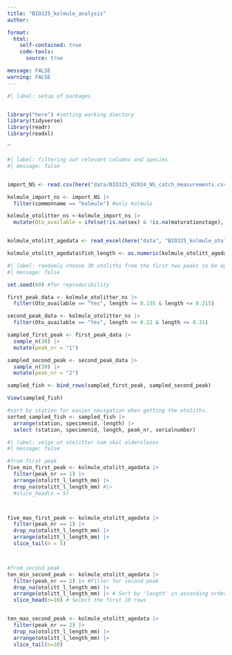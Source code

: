 ```yaml
---
title: "BIO325_kolmule_analysis"
author:

format: 
  html:
    self-contained: true
    code-tools: 
      source: true

message: FALSE
warning: FALSE
---
```


```r
#| label: setup of packages


library("here") #setting working diectory
library(tidyverse)
library(readr)
library(readxl)
```
``


```r
#| label: filtering out relevant columns and species
#| message: false


import_NS <- read.csv(here("data/BIO325_H2024_NS_catch_measurements.csv")) #import of all data

kolmule_import_ns <- import_NS |> 
  filter(commonname == "kolmule") #only kolmule

kolmule_otolitter_ns <-kolmule_import_ns |> 
  mutate(Oto_available = ifelse(!is.na(sex) & !is.na(maturationstage), "Yes", "No")) #this dataframe will show the number of fish with otoliths, due to us only collecting otoliths & sexing the first 30


kolmule_otolitt_agedata <- read_excel(here("data", "BIO325_kolmule_otolitt_data.xlsx"), sheet = "first_agereading") #import of the age-readings

kolmule_otolitt_agedata$fish_length <- as.numeric(kolmule_otolitt_agedata$fish_length) #setting them as numbers

```


```r
#| label: randomly choose 30 otoliths from the first two peaks to be age read
#| message: false

set.seed(60) #for reproducibility

first_peak_data <- kolmule_otolitter_ns |> 
  filter(Oto_available == "Yes", length >= 0.155 & length <= 0.215)

second_peak_data <- kolmule_otolitter_ns |> 
  filter(Oto_available == "Yes", length >= 0.22 & length <= 0.31)

sampled_first_peak <- first_peak_data |> 
  sample_n(30) |> 
  mutate(peak_nr = "1")

sampled_second_peak <- second_peak_data |> 
  sample_n(30) |> 
  mutate(peak_nr = "2")

sampled_fish <- bind_rows(sampled_first_peak, sampled_second_peak) 

View(sampled_fish)

#sort by station for easier navigation when getting the otoliths. 
sorted_sampled_fish <- sampled_fish |> 
  arrange(station, specimenid, length) |> 
  select (station, specimenid, length, peak_nr, serialnumber)


```



```r
#| label: velge ut otolitter som skal aldersleses
#| message: false

#from first peak
five_min_first_peak <- kolmule_otolitt_agedata |> 
  filter(peak_nr == 1) |> 
  arrange(otolitt_l_length_mm) |> 
  drop_na(otolitt_l_length_mm) #|> 
  #slice_head(n = 5)



five_max_first_peak <- kolmule_otolitt_agedata |> 
  filter(peak_nr == 1) |> 
  drop_na(otolitt_l_length_mm) |>
  arrange(otolitt_l_length_mm) |> 
  slice_tail(n = 5)



#from second peak
ten_min_second_peak <- kolmule_otolitt_agedata |> 
  filter(peak_nr == 2) |> #Filter for second peak
  drop_na(otolitt_l_length_mm) |>
  arrange(otolitt_l_length_mm) |> # Sort by 'length' in ascending order
  slice_head(n=10) # Select the first 10 rows


ten_max_second_peak <- kolmule_otolitt_agedata |> 
  filter(peak_nr == 2) |> 
  drop_na(otolitt_l_length_mm) |>
  arrange(otolitt_l_length_mm) |> 
  slice_tail(n=10) 

```







